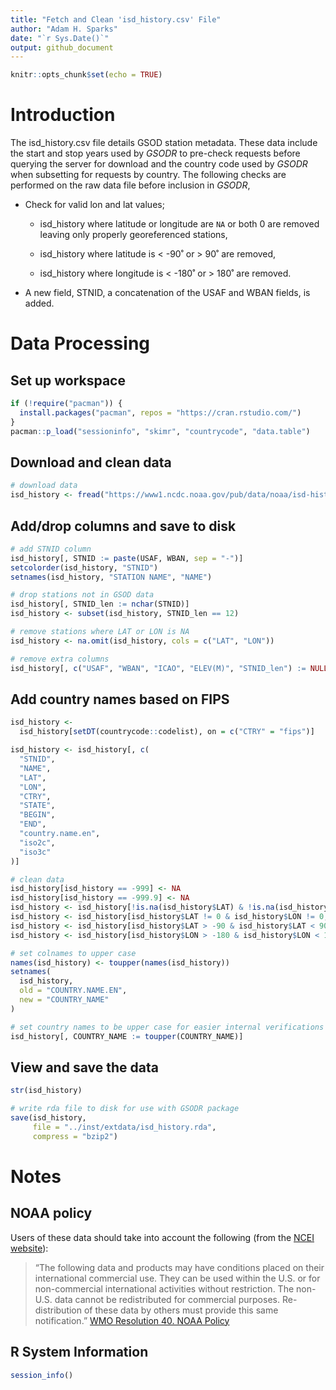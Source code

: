 ```yaml
---
title: "Fetch and Clean 'isd_history.csv' File"
author: "Adam H. Sparks"
date: "`r Sys.Date()`"
output: github_document
---
```


```r
knitr::opts_chunk$set(echo = TRUE)
```

# Introduction

The isd_history.csv file details GSOD station metadata.
These data include the start and stop years used by _GSODR_ to pre-check requests before querying the server for download and the country code used by _GSODR_ when subsetting for requests by country.
The following checks are performed on the raw data file before inclusion in _GSODR_,

  * Check for valid lon and lat values;
    
      * isd_history where latitude or longitude are `NA` or both 0 are removed leaving only properly georeferenced stations,

      * isd_history where latitude is < -90˚ or > 90˚ are removed,

      * isd_history where longitude is < -180˚ or > 180˚ are removed.

  * A new field, STNID, a concatenation of the USAF and WBAN fields, is added.

# Data Processing

## Set up workspace

```r
if (!require("pacman")) {
  install.packages("pacman", repos = "https://cran.rstudio.com/")
}
pacman::p_load("sessioninfo", "skimr", "countrycode", "data.table")
```

## Download and clean data

```r
# download data
isd_history <- fread("https://www1.ncdc.noaa.gov/pub/data/noaa/isd-history.csv")
```

## Add/drop columns and save to disk

```r
# add STNID column
isd_history[, STNID := paste(USAF, WBAN, sep = "-")]
setcolorder(isd_history, "STNID")
setnames(isd_history, "STATION NAME", "NAME")

# drop stations not in GSOD data
isd_history[, STNID_len := nchar(STNID)]
isd_history <- subset(isd_history, STNID_len == 12)

# remove stations where LAT or LON is NA
isd_history <- na.omit(isd_history, cols = c("LAT", "LON"))

# remove extra columns
isd_history[, c("USAF", "WBAN", "ICAO", "ELEV(M)", "STNID_len") := NULL]
```

## Add country names based on FIPS

```r
isd_history <-
  isd_history[setDT(countrycode::codelist), on = c("CTRY" = "fips")]

isd_history <- isd_history[, c(
  "STNID",
  "NAME",
  "LAT",
  "LON",
  "CTRY",
  "STATE",
  "BEGIN",
  "END",
  "country.name.en",
  "iso2c",
  "iso3c"
)]

# clean data
isd_history[isd_history == -999] <- NA
isd_history[isd_history == -999.9] <- NA
isd_history <- isd_history[!is.na(isd_history$LAT) & !is.na(isd_history$LON), ]
isd_history <- isd_history[isd_history$LAT != 0 & isd_history$LON != 0, ]
isd_history <- isd_history[isd_history$LAT > -90 & isd_history$LAT < 90, ]
isd_history <- isd_history[isd_history$LON > -180 & isd_history$LON < 180, ]

# set colnames to upper case
names(isd_history) <- toupper(names(isd_history))
setnames(
  isd_history,
  old = "COUNTRY.NAME.EN",
  new = "COUNTRY_NAME"
)

# set country names to be upper case for easier internal verifications
isd_history[, COUNTRY_NAME := toupper(COUNTRY_NAME)]
```

## View and save the data

```r
str(isd_history)

# write rda file to disk for use with GSODR package
save(isd_history,
     file = "../inst/extdata/isd_history.rda",
     compress = "bzip2")
```

# Notes

## NOAA policy

Users of these data should take into account the following (from the
[NCEI website](https://www7.ncdc.noaa.gov/CDO/cdoselect.cmd?datasetabbv=GSOD&countryabbv=&georegionabbv=)): 

> "The following data and products may have conditions placed on their
international commercial use. They can be used within the U.S. or for
non-commercial international activities without restriction. The non-U.S. data
cannot be redistributed for commercial purposes. Re-distribution of these data
by others must provide this same notification."
[WMO Resolution 40. NOAA Policy](http://www.wmo.int/pages/about/Resolution40.html)

## R System Information

```r
session_info()
```
